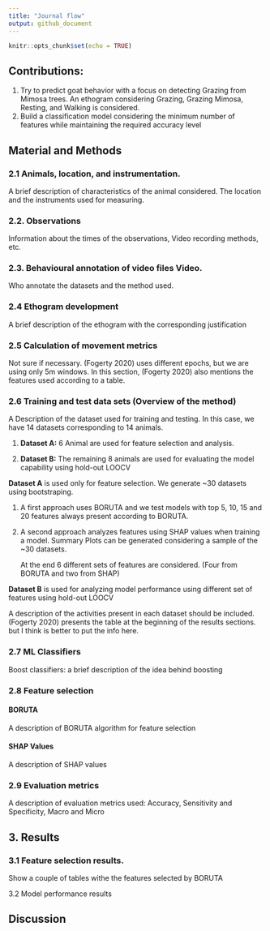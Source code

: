 ```yaml
---
title: "Journal flow"
output: github_document
---
```


```r
knitr::opts_chunk$set(echo = TRUE)
```

## Contributions:

1.  Try to predict goat behavior with a focus on detecting Grazing from Mimosa trees. An ethogram considering Grazing, Grazing Mimosa, Resting, and Walking is considered.
2.  Build a classification model considering the minimum number of features while maintaining the required accuracy level

## Material and Methods

### **2.1 Animals, location, and instrumentation.**

A brief description of characteristics of the animal considered. The location and the instruments used for measuring.

### **2.2. Observations**

Information about the times of the observations, Video recording methods, etc.

### **2.3. Behavioural annotation of video files Video.**

Who annotate the datasets and the method used.

### **2.4 Ethogram development**

A brief description of the ethogram with the corresponding justification

### **2.5 Calculation of movement metrics**

Not sure if necessary. (Fogerty 2020) uses different epochs, but we are using only 5m windows. In this section, (Fogerty 2020) also mentions the features used according to a table.

### **2.6 Training and test data sets (Overview of the method)**

A Description of the dataset used for training and testing. In this case, we have 14 datasets corresponding to 14 animals.

1.  **Dataset A:** 6 Animal are used for feature selection and analysis.

2.  **Dataset B:** The remaining 8 animals are used for evaluating the model capability using hold-out LOOCV

**Dataset A** is used only for feature selection. We generate \~30 datasets using bootstraping.

1.  A first approach uses BORUTA and we test models with top 5, 10, 15 and 20 features always present according to BORUTA.

2.  A second approach analyzes features using SHAP values when training a model. Summary Plots can be generated considering a sample of the \~30 datasets.

    At the end 6 different sets of features are considered. (Four from BORUTA and two from SHAP)

**Dataset B** is used for analyzing model performance using different set of features using hold-out LOOCV

A description of the activities present in each dataset should be included. (Fogerty 2020) presents the table at the beginning of the results sections. but I think is better to put the info here.

### **2.7 ML Classifiers**

Boost classifiers: a brief description of the idea behind boosting

### **2.8 Feature selection**

#### BORUTA

A description of BORUTA algorithm for feature selection

#### SHAP Values

A description of SHAP values

### **2.9 Evaluation metrics**

A description of evaluation metrics used: Accuracy, Sensitivity and Specificity, Macro and Micro

## 3. Results

### 3.1 Feature selection results.

Show a couple of tables withe the features selected by BORUTA

3.2 Model performance results

## Discussion
